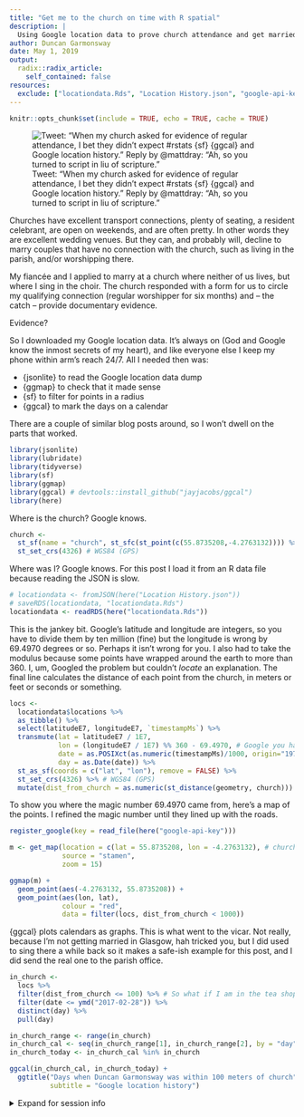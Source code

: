 ```yaml
---
title: "Get me to the church on time with R spatial"
description: |
  Using Google location data to prove church attendance and get married.
author: Duncan Garmonsway
date: May 1, 2019
output:
  radix::radix_article:
    self_contained: false
resources:
  exclude: ["locationdata.Rds", "Location History.json", "google-api-key"]
---
```


```r
knitr::opts_chunk$set(include = TRUE, echo = TRUE, cache = TRUE)
```

![Tweet: "When my church asked for evidence of regular attendance, I bet they
didn't expect #rstats {sf} {ggcal} and Google location history." Reply by
@mattdray: "Ah, so you turned to script in liu of scripture."](./tweet.png)

Churches have excellent transport connections, plenty of seating, a resident
celebrant, are open on weekends, and are often pretty.  In other words they are
excellent wedding venues.  But they can, and probably will, decline to marry
couples that have no connection with the church, such as living in the parish,
and/or worshipping there.

My fiancée and I applied to marry at a church where neither of us lives, but
where I sing in the choir.  The church responded with a form for us to circle my
qualifying connection (regular worshipper for six months) and -- the
catch -- provide documentary evidence.

Evidence?

So I downloaded my Google location data.  It's always on (God and Google know
the inmost secrets of my heart), and like everyone else I keep my phone within
arm's reach 24/7.  All I needed then was:

* {jsonlite} to read the Google location data dump
* {ggmap} to check that it made sense
* {sf} to filter for points in a radius
* {ggcal} to mark the days on a calendar

There are a couple of similar blog posts around, so I won't dwell on the parts
that worked.

```r
library(jsonlite)
library(lubridate)
library(tidyverse)
library(sf)
library(ggmap)
library(ggcal) # devtools::install_github("jayjacobs/ggcal")
library(here)
```

Where is the church?  Google knows.

```r
church <-
  st_sf(name = "church", st_sfc(st_point(c(55.8735208,-4.2763132)))) %>%
  st_set_crs(4326) # WGS84 (GPS)
```

Where was I?  Google knows.  For this post I load it from an R data file because
reading the JSON is slow.

```r
# locationdata <- fromJSON(here("Location History.json"))
# saveRDS(locationdata, "locationdata.Rds")
locationdata <- readRDS(here("locationdata.Rds"))
```

This is the jankey bit.  Google's latitude and longitude are integers, so you
have to divide them by ten million (fine) but the longitude is wrong by 69.4970
degrees or so.  Perhaps it isn't wrong for you.  I also had to take the modulus
because some points have wrapped around the earth to more than 360.  I, um,
Googled the problem but couldn't _locate_ an explanation.  The final line
calculates the distance of each point from the church, in meters or feet or
seconds or something.

```r
locs <-
  locationdata$locations %>%
  as_tibble() %>%
  select(latitudeE7, longitudeE7, `timestampMs`) %>%
  transmute(lat = latitudeE7 / 1E7,
            lon = (longitudeE7 / 1E7) %% 360 - 69.4970, # Google you had ONE JOB
            date = as.POSIXct(as.numeric(timestampMs)/1000, origin="1970-01-01"),
            day = as.Date(date)) %>%
  st_as_sf(coords = c("lat", "lon"), remove = FALSE) %>%
  st_set_crs(4326) %>% # WGS84 (GPS)
  mutate(dist_from_church = as.numeric(st_distance(geometry, church)))
```

To show you where the magic number 69.4970 came from, here's a map of the
points.  I refined the magic number until they lined up with the roads.

```r
register_google(key = read_file(here("google-api-key")))

m <- get_map(location = c(lat = 55.8735208, lon = -4.2763132), # church again
             source = "stamen",
             zoom = 15)

ggmap(m) +
  geom_point(aes(-4.2763132, 55.8735208)) +
  geom_point(aes(lon, lat),
             colour = "red",
             data = filter(locs, dist_from_church < 1000))
```

{ggcal} plots calendars as graphs.  This is what went to the vicar.  Not really,
because I'm not getting married in Glasgow, hah tricked you, but I did used to
sing there a while back so it makes a safe-ish example for this post, and I did
send the real one to the parish office.

```r
in_church <-
  locs %>%
  filter(dist_from_church <= 100) %>% # So what if I am in the tea shop?
  filter(date <= ymd("2017-02-28")) %>%
  distinct(day) %>%
  pull(day)

in_church_range <- range(in_church)
in_church_cal <- seq(in_church_range[1], in_church_range[2], by = "day")
in_church_today <- in_church_cal %in% in_church

ggcal(in_church_cal, in_church_today) +
  ggtitle("Days when Duncan Garmonsway was within 100 meters of church",
          subtitle = "Google location history")
```

<details><summary>Expand for session info</summary>

```r
options(width = 100)
sessioninfo::session_info()
```

</details>

